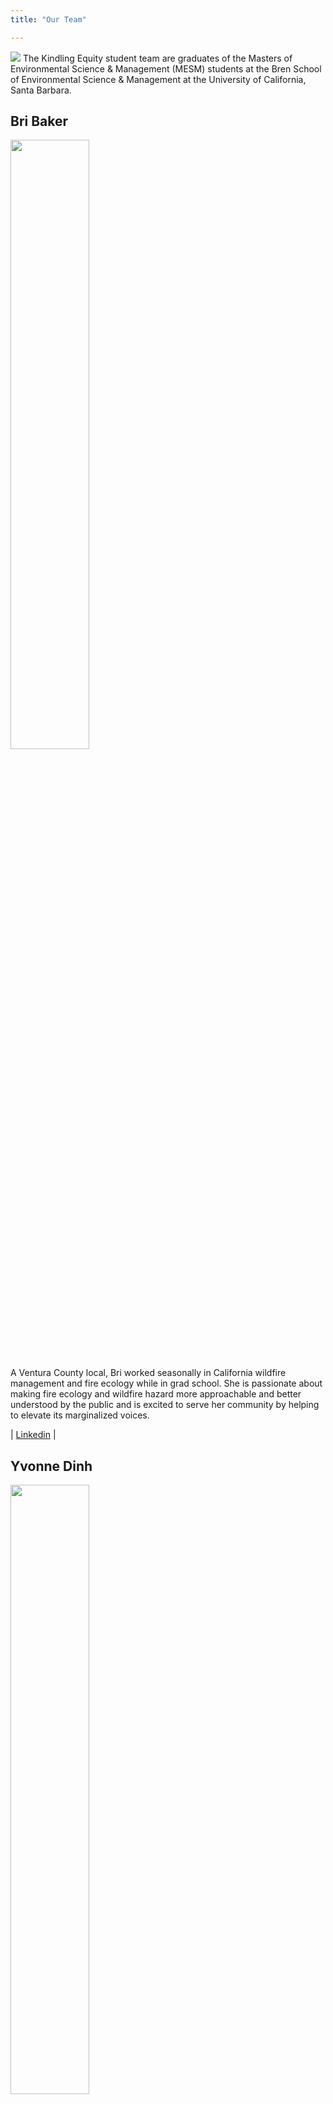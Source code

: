 ```yaml
---
title: "Our Team"

---
```

![](images/KE-team_core.jpg)
The Kindling Equity student team are graduates of the Masters of Environmental Science & Management (MESM) students at the Bren School of Environmental Science & Management at the University of California, Santa Barbara.


## Bri Baker

![](images/bri.jpg){width=50%}

A Ventura County local, Bri worked seasonally in California wildfire management and fire ecology while in grad school. She is passionate about making fire ecology and wildfire hazard more approachable and better understood by the public and is excited to serve her community by helping to elevate its marginalized voices.

 | [Linkedin](https://www.linkedin.com/in/brirosebaker/) |


## Yvonne Dinh

![](images/yvonne.jpg){width=50%}

Originally from the East Coast, Yvonne had little experience with fire hazard before the project but was excited to learn how it plays a role in the daily lives of vulnerable communities. She was especially interested in exploring how spatial science and community learning can be used supplementary in natural hazard decision making. 

 | [Linkedin](https://www.linkedin.com/in/yvonne-dinh-140bb7123/) |

## Iris Foxfoot

![](images/iris.jpg){width=50%}

Originally from the foothills of the Sierra Nevada Mountains, Iris spent the three years prior to grad school investigating how wildfire, drought, and climate change impact forest biodiversity in the Sierras. She was thrilled to join this project and to amplify local voices in the wildfire planning process.

 | [Linkedin](https://www.linkedin.com/in/iris-foxfoot-61958b202/) |

## Elena Ortiz

![](images/elena.jpg){width=50%}

As a recent transplant to the Central Coast, Elena was excited to be working on a project that allowed her to deeply engage with and get to know the community. She is passionate about making the environmental decision-making and planning process more equitable, and believes this project can have that kind of lasting impact in Ventura County. 

 | [Linkedin](https://www.linkedin.com/in/emortiz/) |

## Alison Sells

![](images/alison.jpg){width=50%}

Born and raised in Southern California, Alison grew up in close proximity to fires and was excited to learn more about the specific needs of vulnerable populations in Ventura County. She interned directly with VRFSC and helped connect with key organizations that support and represent these communities to ensure that all voices are heard in environmental decision making. 

 | [Linkedin](https://www.linkedin.com/in/alisonsells/) |

## Advisory Board

Our internal advisory team included Dr. Sarah Anderson and PhD. student Louis Graup.

Our external advisors were Kate Furlong and Elaine Himmelfarb (Ventura Regional Fire Safe Council), Dr. Max Moritz (UCSB affiliate), Celine Moomey (Ventura County Fire Department).
